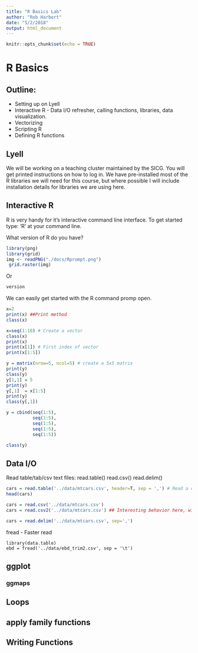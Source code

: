 ```yaml
---
title: "R Basics Lab"
author: "Rob Harbert"
date: "5/2/2018"
output: html_document
---
```


```r
knitr::opts_chunk$set(echo = TRUE)
```

# R Basics

## Outline:

* Setting up on Lyell
* Interactive R - Data I/O refresher, calling functions, libraries, data visualization.
* Vectorizing
* Scripting R
* Defining R functions

## Lyell

We will be working on a teaching cluster maintained by the SICG. You will get printed instructions on how to log in. We have pre-installed most of the R libraries we will need for this course, but where possible I will include installation details for libraries we are using here.

## Interactive R

R is very handy for it's interactive command line interface. To get started type: 'R' at your command line.

What version of R do you have?


```r
library(png)
library(grid)
img <- readPNG("./docs/Rprompt.png")
 grid.raster(img)
```
Or
```r
version
```

We can easily get started with the R command promp open.

```r
x=2
print(x) ##Print method
class(x)

x=seq(1:10) # Create a vector
class(x)
print(x)
print(x[1]) # First index of vector
print(x[1:5])

y = matrix(nrow=5, ncol=5) # create a 5x5 matrix
print(y)
class(y)
y[1,1] = 5
print(y)
y[,1]  = x[1:5]
print(y)
class(y[,1])

y = cbind(seq(1:5), 
          seq(1:5),
          seq(1:5),
          seq(1:5),
          seq(1:5))

class(y)


```

## Data I/O

Read table/tab/csv text files:
read.table()
read.csv()
read.delim()

```r
cars = read.table('../data/mtcars.csv', header=T, sep = ',') # Read a comma separated values file
head(cars)

cars = read.csv('../data/mtcars.csv')
cars = read.csv2('../data/mtcars.csv') ## Interesting behavior here, will be somewhat faster

cars = read.delim('../data/mtcars.csv', sep=',')


```

fread - Faster read

```
library(data.table)
ebd = fread('../data/ebd_trim2.csv', sep = '\t')
```


## ggplot

### ggmaps

## Loops

## apply family functions

## Writing Functions





